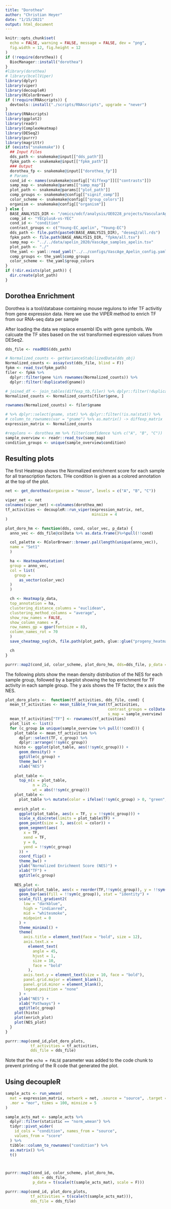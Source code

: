 ```yaml
---
title: "Dorothea"
author: "Christian Heyer"
date: "1/15/2021"
output: html_document
---
```


```r
knitr::opts_chunk$set(
  echo = FALSE, warning = FALSE, message = FALSE, dev = "png",
  fig.width = 12, fig.height = 12
)
if (!require(dorothea)) {
  BiocManager::install("dorothea")
}
#library(dorothea)
# library(bcellViper)
library(dplyr)
library(viper)
library(decoupleR)
library(RColorBrewer)
if (!require(RNAscripts)) {
  devtools::install("./scripts/RNAscripts", upgrade = "never")
}
library(RNAscripts)
library(ggplot2)
library(readr)
library(ComplexHeatmap)
library(DESeq2)
library(purrr)
library(magrittr)
if (exists("snakemake")) {
  ## Input Files
  dds_path <- snakemake@input[["dds_path"]]
  fpkm_path <- snakemake@input[["fpkm_path"]]
  ### Output
  dorothea_fp <- snakemake@input[["dorothea_fp"]]
  # Params
  cond_id <- names(snakemake@config[["diffexp"]][["contrasts"]])
  samp_map <- snakemake@params[["samp_map"]]
  plot_path <- snakemake@params[["plot_path"]]
  comp_groups <- snakemake@config[["signif_comp"]]
  color_scheme <- snakemake@config[["group_colors"]]
  organism <- snakemake@config[["organism"]]
} else {
  BASE_ANALYSIS_DIR <- "/omics/odcf/analysis/OE0228_projects/VascularAging/rna_sequencing/apelin_exp_test"
  comp_id <- "YECplusA-vs-YEC"
  cond_id <- "condition"
  contrast_groups <- c("Young-EC_apelin", "Young-EC")
  dds_path <- file.path(paste0(BASE_ANALYSIS_DIR), "deseq2/all.rds")
  fpkm_path <- file.path(BASE_ANALYSIS_DIR, "fpkm/all.tsv")
  samp_map <- "../../data/apelin_2020/VascAge_samples_apelin.tsv"
  plot_path <- "./"
  the_yaml <- yaml::read_yaml("../../configs/VascAge_Apelin_config.yaml")
  comp_groups <- the_yaml$comp_groups
  color_scheme <- the_yaml$group_colors
}
if (!dir.exists(plot_path)) {
  dir.create(plot_path)
}
```

## Dorothea Enrichment

Dorothea is a tool/database containing mouse regulons to infer TF activitiy from gene expression data. Here we use the VIPER method to enrich TF from our RNA-seq data per sample

After loading the data we replace ensembl IDs with gene symbols. We calcuate the TF sites based on the vst transformed expression values from DESeq2. 


```r

dds_file <- readRDS(dds_path)

# Normalized_counts <- getVarianceStabilizedData(dds_obj)
Normalized_counts <- assay(vst(dds_file, blind = F))
fpkm <- read_tsv(fpkm_path)
filer <- fpkm %>%
  dplyr::filter(gene %in% rownames(Normalized_counts)) %>%
  dplyr::filter(!duplicated(gname))

# joined_df <- join_tables(diffexp_tb,filer) %>% dplyr::filter(!duplicated(gname))
Normalized_counts <- Normalized_counts[filer$gene, ]

rownames(Normalized_counts) <- filer$gname

# %>% dplyr::select(gname, stat) %>% dplyr::filter(!is.na(stat)) %>%
# column_to_rownames(var = "gname") %>% as.matrix() -> diffexp_matrix
expression_matrix <- Normalized_counts

#regulons <- dorothea_mm %>% filter(confidence %in% c("A", "B", "C"))
sample_overview <- readr::read_tsv(samp_map)
condition_groups <- unique(sample_overview$condition)
```

## Resulting plots

The first Heatmap shows the Normalized enrichment score for each sample for all transcription factors.
THe condition is given as a colored annotation at the top of the plot. 

```r
net <- get_dorothea(organism = "mouse", levels = c("A", "B", "C"))

viper_net <- net
colnames(viper_net) <-colnames(dorothea_mm)
tf_activities <- decoupleR::run_viper(expression_matrix, net,
                                      minsize = 4
)

plot_doro_hm <- function(dds, cond, color_vec, p_data) {
  anno_vec <- dds_file@colData %>% as.data.frame()%>%pull(!!cond)

  col_palette <- RColorBrewer::brewer.pal(length(unique(anno_vec)),
  name = "Set1"
  )

  ha <- HeatmapAnnotation(
  group = anno_vec,
  col = list(
    group =
      as_vector(color_vec)
  )
  )

  ch <- Heatmap(p_data,
  top_annotation = ha,
  clustering_distance_columns = "euclidean",
  clustering_method_columns = "average",
  show_row_names = FALSE,
  show_column_names = F,
  row_names_gp = gpar(fontsize = 8),
  column_names_rot = 70
  )
  save_cheatmap_svg(ch, file.path(plot_path, glue::glue("progeny_heatmap_{cond}.svg")))

  ch
}

purrr::map2(cond_id, color_scheme, plot_doro_hm, dds=dds_file, p_data = tf_activities)
```

The following plots show the mean density distribution of the NES for each sample group, followed by a barplot showing the top enrichment for TF activity in each sample group.
The y axis shows the TF factor, the x axis the NES. 

```r
plot_doro_plots <-  function(tf_activities, dds_file, cond) {
  mean_tf_activities <- mean_tibble_from_mat(tf_activities,
                                             contrast_groups = colData(dds_file)[, cond],
                                             s_map = sample_overview)
  mean_tf_activities["TF"] <- rownames(tf_activities)
  plot_list <- list()
  for (c_group in unique(sample_overview %>% pull(!!cond))) {
    plot_table <- mean_tf_activities %>%
      dplyr::select(TF, c_group) %>%
      dplyr::arrange(!!sym(c_group))
    histo <- ggplot(plot_table, aes(!!sym(c_group))) +
      geom_density() +
      ggtitle(c_group) +
      theme_bw() +
      xlab("NES")
    
    plot_table <-
      top_n(x = plot_table,
            n = 25,
            wt = abs(!!sym(c_group)))
    plot_table <-
      plot_table %>% mutate(color = ifelse(!!sym(c_group) > 0, "green", "red"))
    
    enrich_plot <-
      ggplot(plot_table, aes(x = TF, y = !!sym(c_group))) +
      scale_x_discrete(limits = plot_table$TF) +
      geom_point(size = 3, aes(col = color)) +
      geom_segment(aes(
        x = TF,
        xend = TF,
        y = 0,
        yend = !!sym(c_group)
      )) +
      coord_flip() +
      theme_bw() +
      ylab("Normalized Enrichment Score (NES)") +
      xlab("TF") +
      ggtitle(c_group)
    
    NES_plot <-
      ggplot(plot_table, aes(x = reorder(TF,!!sym(c_group)), y = !!sym(c_group))) +
      geom_bar(aes(fill = !!sym(c_group)), stat = "identity") +
      scale_fill_gradient2(
        low = "darkblue",
        high = "indianred",
        mid = "whitesmoke",
        midpoint = 0
      ) +
      theme_minimal() +
      theme(
        axis.title = element_text(face = "bold", size = 12),
        axis.text.x =
          element_text(
            angle = 45,
            hjust = 1,
            size = 10,
            face = "bold"
          ),
        axis.text.y = element_text(size = 10, face = "bold"),
        panel.grid.major = element_blank(),
        panel.grid.minor = element_blank(),
        legend.position = "none"
      ) +
      ylab("NES") +
      xlab("Pathways") +
      ggtitle(c_group)
    plot(histo)
    plot(enrich_plot)
    plot(NES_plot)
  }
}

purrr::map(cond_id,plot_doro_plots, 
           tf_activities = tf_activities,
           dds_file = dds_file)
```
Note that the `echo = FALSE` parameter was added to the code chunk to prevent printing of the R code that generated the plot.

## Using decoupleR

```r
sample_acts <- run_wmean(
  mat = expression_matrix, network = net, .source = "source", .target = "target",
  .mor = "mor", times = 100, minsize = 5
)

sample_acts_mat <- sample_acts %>%
  dplyr::filter(statistic == "norm_wmean") %>%
  tidyr::pivot_wider(
    id_cols = "condition", names_from = "source",
    values_from = "score"
  ) %>%
  tibble::column_to_rownames("condition") %>%
  as.matrix() %>% 
  t() 



purrr::map2(cond_id, color_scheme, plot_doro_hm, 
            dds = dds_file, 
            p_data = t(scale(t(sample_acts_mat), scale = F)))
```


```r
purrr::map(cond_id, plot_doro_plots, 
           tf_activities = t(scale(t(sample_acts_mat))), 
           dds_file = dds_file)


```
